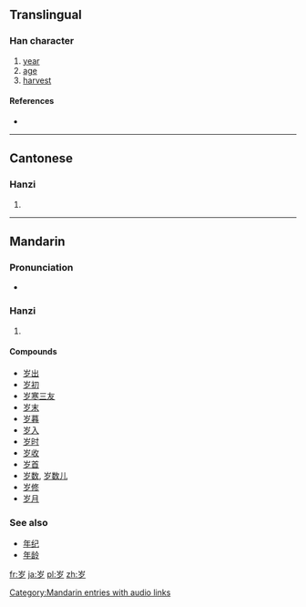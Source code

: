 {{also|歲}}
==Translingual==

===Han character===
{{Han char|rn=46|rad=山|as=03|sn=6|four=|canj=山弓戈 (UNI)}}

# [[year]]
# [[age]]
# [[harvest]]

====References====
* {{Han ref|kx=0307.271|hdz=10761.180|uh=5C81|ud=23681}}

----

==Cantonese==

===Hanzi===
{{yue-hanzi|jyut=|y=seui3|tra=歲}}

# {{defn|Cantonese|sort=山03}}

----

==Mandarin==

===Pronunciation===
* {{audio|zh-suì.ogg|audio}}

===Hanzi===
{{cmn-hanzi|tra=歲|pin=[[suì]] ([[sui4]])|wg=sui<sup>4</sup>}}

# {{defn|Mandarin|sort=山03}}

====Compounds====
* [[岁出]]
* [[岁初]]
* [[岁寒三友]]
* [[岁末]]
* [[岁暮]]
* [[岁入]]
* [[岁时]]
* [[岁收]]
* [[岁首]]
* [[岁数]], [[岁数儿]]
* [[岁修]]
* [[岁月]]

===See also===
*[[年纪]]
*[[年龄]]

[[Category:Mandarin entries with audio links]]

[[fr:岁]]
[[ja:岁]]
[[pl:岁]]
[[zh:岁]]